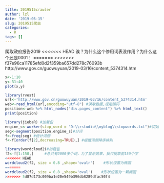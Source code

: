 ```yaml
---
title: 2019515crawler
author: lzl
date: '2019-05-15'
slug: 2019515爬虫
categories:
  - R
tags: []
---
```

爬取政府报告2019
<<<<<<< HEAD
诶？为什么这个停用词表没作用？为什么这个还是0001！
=======
>>>>>>> f37e96ca11785efd0d2f359ba657dd278c76093b
http://www.gov.cn/guowuyuan/2019-03/16/content_5374314.htm
```r
x<-1:10
y<-31:40
plot(x,y)
```

```r
library(rvest)
url<-'http://www.gov.cn/guowuyuan/2019-03/16/content_5374314.htm'
web<-read_html(url,encoding="utf-8") #读取数据,规定编码
position<-web %>% html_nodes("div.pages_content") %>% html_text()
print(position)
```
```r
library(jiebaR) #加载包
engine_s<-worker(stop_word = "D:\\rstudio\\myblog\\stopwords.txt")#初始化分词引擎并加载停用词。  
seg<-segment(position,engine_s)#分词  
f<-freq(seg) #统计词频  
f<-f[order(f[2],decreasing=TRUE),] #根据词频降序排列
```
```r
library(wordcloud2)#加载包
f2<-f[1:150,]     #总共有2000多个词，为了显示效果，我只提取前150个字
<<<<<<< HEAD
wordcloud2(f2, size = 0.8 ,shape='ovalr')    #形状设置为椭圆
=======
wordcloud2(f2, size = 0.8 ,shape='oval')    #形状设置为一颗椭圆
>>>>>>> 5d87d173c009ba1e20e549b396db8289dfac50f4
```
